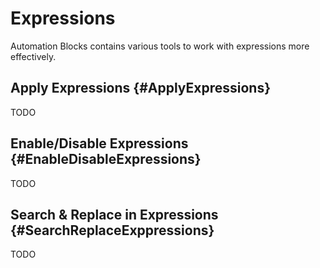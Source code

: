 


# Expressions

Automation Blocks contains various tools to work with expressions more effectively.

## Apply Expressions {#ApplyExpressions}

TODO

## Enable/Disable Expressions {#EnableDisableExpressions}

TODO

## Search & Replace in Expressions {#SearchReplaceExppressions}

TODO
